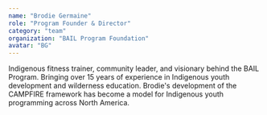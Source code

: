```yaml
---
name: "Brodie Germaine"
role: "Program Founder & Director"
category: "team"
organization: "BAIL Program Foundation"
avatar: "BG"
---
```


Indigenous fitness trainer, community leader, and visionary behind the BAIL Program. Bringing over 15 years of experience in Indigenous youth development and wilderness education. Brodie's development of the CAMPFIRE framework has become a model for Indigenous youth programming across North America.